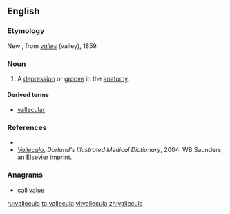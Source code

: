 ==English==

===Etymology===
New {{etyl|la}}, from ''[[valles]]'' (valley), 1859.

===Noun===
{{en-noun}}

# {{medical}} A [[depression]] or [[groove]] in the [[anatomy]].

====Derived terms====
* [[vallecular]]

===References===
* {{R:Webster NCD 1974}}
* ''[http://www.mercksource.com/pp/us/cns/cns_hl_dorlands.jspzQzpgzEzzSzppdocszSzuszSzcommonzSzdorlandszSzdorlandzSzdmd_v_02zPzhtm#12843645 Vallecula]'', ''Dorland's Illustrated Medical Dictionary'', 2004. WB Saunders, an Elsevier imprint.

===Anagrams===
* [[call value#English|call value]]

[[ru:vallecula]]
[[ta:vallecula]]
[[vi:vallecula]]
[[zh:vallecula]]